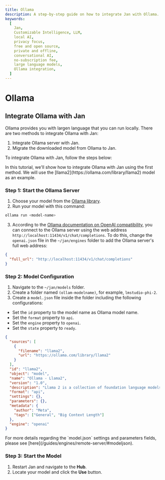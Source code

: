 ```yaml
---
title: Ollama
description: A step-by-step guide on how to integrate Jan with Ollama.
keywords:
  [
    Jan,
    Customizable Intelligence, LLM,
    local AI,
    privacy focus,
    free and open source,
    private and offline,
    conversational AI,
    no-subscription fee,
    large language models,
    Ollama integration,
  ]
---
```



# Ollama

## Integrate Ollama with Jan

Ollama provides you with largen language that you can run locally. There are two methods to integrate Ollama with Jan:

1. Integrate Ollama server with Jan.
2. Migrate the downloaded model from Ollama to Jan.

To integrate Ollama with Jan, follow the steps below:

<Callout type="info">
  In this tutorial, we'll show how to integrate Ollama with Jan using the first method. We will use the [llama2](https://ollama.com/library/llama2) model as an example.
</Callout>

<Steps>

### Step 1: Start the Ollama Server

1. Choose your model from the [Ollama library](https://ollama.com/library).
2. Run your model with this command:

```bash
ollama run <model-name>
```

3. According to the [Ollama documentation on OpenAI compatibility](https://github.com/ollama/ollama/blob/main/docs/openai.md), you can connect to the Ollama server using the web address `http://localhost:11434/v1/chat/completions`. To do this, change the `openai.json` file in the `~/jan/engines` folder to add the Ollama server's full web address:

```json title="~/jan/engines/openai.json"
{
  "full_url": "http://localhost:11434/v1/chat/completions"
}
```

### Step 2: Model Configuration

1. Navigate to the `~/jan/models` folder.
2. Create a folder named `(ollam-modelname)`, for example, `lmstudio-phi-2`.
3. Create a `model.json` file inside the folder including the following configurations:

- Set the `id` property to the model name as Ollama model name.
- Set the `format` property to `api`.
- Set the `engine` property to `openai`.
- Set the `state` property to `ready`.

```json ~/jan/models/llama2/model.json
{
  "sources": [
    {
      "filename": "llama2",
      "url": "https://ollama.com/library/llama2"
    }
  ],
  "id": "llama2",
  "object": "model",
  "name": "Ollama - Llama2",
  "version": "1.0",
  "description": "Llama 2 is a collection of foundation language models ranging from 7B to 70B parameters.",
  "format": "api",
  "settings": {},
  "parameters": {},
  "metadata": {
    "author": "Meta",
    "tags": ["General", "Big Context Length"]
  },
  "engine": "openai"
}
```

<Callout type="info">
For more details regarding the `model.json` settings and parameters fields, please see [here](/guides/engines/remote-server/#modeljson).
</Callout>

### Step 3: Start the Model

1. Restart Jan and navigate to the **Hub**.
2. Locate your model and click the **Use** button.

</Steps>